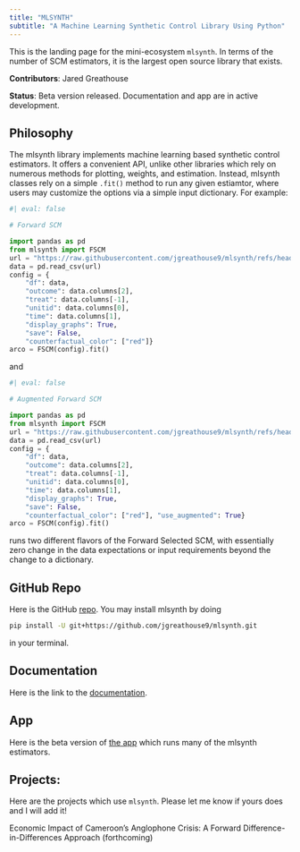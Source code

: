 ```yaml
---
title: "MLSYNTH"
subtitle: "A Machine Learning Synthetic Control Library Using Python"
---
```


This is the landing page for the mini-ecosystem `mlsynth`. In terms of the number of SCM estimators, it is the largest open source library that exists.

**Contributors**: Jared Greathouse

**Status**: Beta version released. Documentation and app are in active development.

## Philosophy

The mlsynth library implements machine learning based synthetic control estimators. It offers a convenient API, unlike other libraries which rely on numerous methods for plotting, weights, and estimation. Instead, mlsynth classes rely on a simple `.fit()` method to run any given estiamtor, where users may customize the options via a simple input dictionary. For example:


```python
#| eval: false

# Forward SCM

import pandas as pd
from mlsynth import FSCM
url = "https://raw.githubusercontent.com/jgreathouse9/mlsynth/refs/heads/main/basedata/smoking_data.csv"
data = pd.read_csv(url)
config = {
    "df": data,
    "outcome": data.columns[2],
    "treat": data.columns[-1],
    "unitid": data.columns[0],
    "time": data.columns[1],
    "display_graphs": True,
    "save": False,
    "counterfactual_color": ["red"]}
arco = FSCM(config).fit()
```

and

```python
#| eval: false

# Augmented Forward SCM

import pandas as pd
from mlsynth import FSCM
url = "https://raw.githubusercontent.com/jgreathouse9/mlsynth/refs/heads/main/basedata/smoking_data.csv"
data = pd.read_csv(url)
config = {
    "df": data,
    "outcome": data.columns[2],
    "treat": data.columns[-1],
    "unitid": data.columns[0],
    "time": data.columns[1],
    "display_graphs": True,
    "save": False,
    "counterfactual_color": ["red"], "use_augmented": True}
arco = FSCM(config).fit()
```

runs two different flavors of the Forward Selected SCM, with essentially zero change in the data expectations or input requirements beyond the change to a dictionary.


## GitHub Repo

Here is the GitHub [repo](https://github.com/jgreathouse9/mlsynth). You may install mlsynth by doing

```bash
pip install -U git+https://github.com/jgreathouse9/mlsynth.git
```

in your terminal.

## Documentation

Here is the link to the [documentation](https://mlsynth.readthedocs.io).

## App

Here is the beta version of [the app](https://mlsynthapp.streamlit.app/) which runs many of the mlsynth estimators.

## Projects:

Here are the projects which use `mlsynth`. Please let me know if yours does and I will add it!

Economic Impact of Cameroon’s Anglophone Crisis: A Forward Difference-in-Differences Approach (forthcoming)
